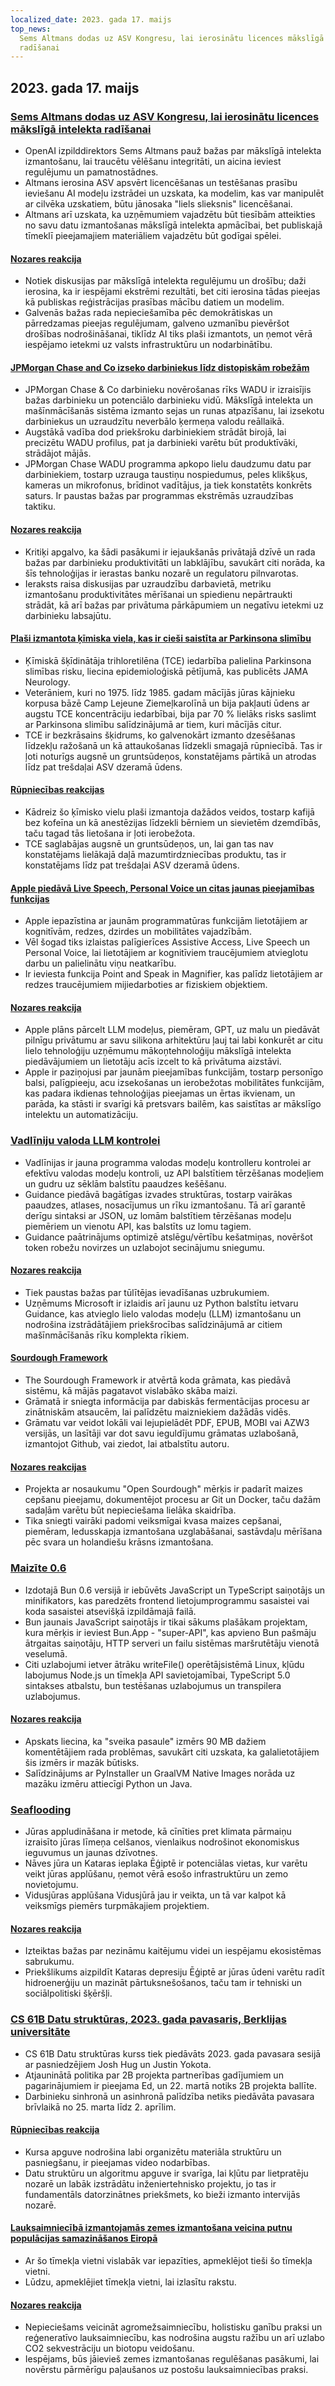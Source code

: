 ```yaml
---
localized_date: 2023. gada 17. maijs
top_news:
  Sems Altmans dodas uz ASV Kongresu, lai ierosinātu licences mākslīgā intelekta
  radīšanai
---
```




## 2023. gada 17. maijs

### [Sems Altmans dodas uz ASV Kongresu, lai ierosinātu licences mākslīgā intelekta radīšanai](https://www.reuters.com/technology/openai-chief-goes-before-us-congress-propose-licenses-building-ai-2023-05-16/)

- OpenAI izpilddirektors Sems Altmans pauž bažas par mākslīgā intelekta izmantošanu, lai traucētu vēlēšanu integritāti, un aicina ieviest regulējumu un pamatnostādnes.
- Altmans ierosina ASV apsvērt licencēšanas un testēšanas prasību ieviešanu AI modeļu izstrādei un uzskata, ka modelim, kas var manipulēt ar cilvēka uzskatiem, būtu jānosaka "liels slieksnis" licencēšanai.
- Altmans arī uzskata, ka uzņēmumiem vajadzētu būt tiesībām atteikties no savu datu izmantošanas mākslīgā intelekta apmācībai, bet publiskajā tīmeklī pieejamajiem materiāliem vajadzētu būt godīgai spēlei.

#### [Nozares reakcija](http://news.ycombinator.com/item?id=35960125)

- Notiek diskusijas par mākslīgā intelekta regulējumu un drošību; daži ierosina, ka ir iespējami ekstrēmi rezultāti, bet citi ierosina tādas pieejas kā publiskas reģistrācijas prasības mācību datiem un modelim.
- Galvenās bažas rada nepieciešamība pēc demokrātiskas un pārredzamas pieejas regulējumam, galveno uzmanību pievēršot drošības nodrošināšanai, tiklīdz AI tiks plaši izmantots, un ņemot vērā iespējamo ietekmi uz valsts infrastruktūru un nodarbinātību.

#### [JPMorgan Chase and Co izseko darbiniekus līdz distopiskām robežām](https://old.reddit.com/r/antiwork/comments/13ijhae/came_back_to_a_post_here_but_it_was_removed_from/)

- JPMorgan Chase & Co darbinieku novērošanas rīks WADU ir izraisījis bažas darbinieku un potenciālo darbinieku vidū. Mākslīgā intelekta un mašīnmācīšanās sistēma izmanto sejas un runas atpazīšanu, lai izsekotu darbiniekus un uzraudzītu neverbālo ķermeņa valodu reāllaikā.
- Augstākā vadība dod priekšroku darbiniekiem strādāt birojā, lai precizētu WADU profilus, pat ja darbinieki varētu būt produktīvāki, strādājot mājās.
- JPMorgan Chase WADU programma apkopo lielu daudzumu datu par darbiniekiem, tostarp uzrauga taustiņu nospiedumus, peles klikšķus, kameras un mikrofonus, brīdinot vadītājus, ja tiek konstatēts konkrēts saturs. Ir paustas bažas par programmas ekstrēmās uzraudzības taktiku.

#### [Nozares reakcija](http://news.ycombinator.com/item?id=35959865)

- Kritiķi apgalvo, ka šādi pasākumi ir iejaukšanās privātajā dzīvē un rada bažas par darbinieku produktivitāti un labklājību, savukārt citi norāda, ka šīs tehnoloģijas ir ierastas banku nozarē un regulatoru pilnvarotas.
- Ieraksts raisa diskusijas par uzraudzību darbavietā, metriku izmantošanu produktivitātes mērīšanai un spiedienu nepārtraukti strādāt, kā arī bažas par privātuma pārkāpumiem un negatīvu ietekmi uz darbinieku labsajūtu.

#### [Plaši izmantota ķīmiska viela, kas ir cieši saistīta ar Parkinsona slimību](https://www.science.org/content/article/widely-used-chemical-strongly-linked-parkinson-s-disease)

- Ķīmiskā šķīdinātāja trihloretilēna (TCE) iedarbība palielina Parkinsona slimības risku, liecina epidemioloģiskā pētījumā, kas publicēts JAMA Neurology.
- Veterāniem, kuri no 1975. līdz 1985. gadam mācījās jūras kājnieku korpusa bāzē Camp Lejeune Ziemeļkarolīnā un bija pakļauti ūdens ar augstu TCE koncentrāciju iedarbībai, bija par 70 % lielāks risks saslimt ar Parkinsona slimību salīdzinājumā ar tiem, kuri mācījās citur.
- TCE ir bezkrāsains šķidrums, ko galvenokārt izmanto dzesēšanas līdzekļu ražošanā un kā attaukošanas līdzekli smagajā rūpniecībā. Tas ir ļoti noturīgs augsnē un gruntsūdeņos, konstatējams pārtikā un atrodas līdz pat trešdaļai ASV dzeramā ūdens.

#### [Rūpniecības reakcijas](http://news.ycombinator.com/item?id=35960018)

- Kādreiz šo ķīmisko vielu plaši izmantoja dažādos veidos, tostarp kafijā bez kofeīna un kā anestēzijas līdzekli bērniem un sievietēm dzemdībās, taču tagad tās lietošana ir ļoti ierobežota.
- TCE saglabājas augsnē un gruntsūdeņos, un, lai gan tas nav konstatējams lielākajā daļā mazumtirdzniecības produktu, tas ir konstatējams līdz pat trešdaļai ASV dzeramā ūdens.

#### [Apple piedāvā Live Speech, Personal Voice un citas jaunas pieejamības funkcijas](https://www.apple.com/newsroom/2023/05/apple-previews-live-speech-personal-voice-and-more-new-accessibility-features/)

- Apple iepazīstina ar jaunām programmatūras funkcijām lietotājiem ar kognitīvām, redzes, dzirdes un mobilitātes vajadzībām.
- Vēl šogad tiks izlaistas palīgierīces Assistive Access, Live Speech un Personal Voice, lai lietotājiem ar kognitīviem traucējumiem atvieglotu darbu un palielinātu viņu neatkarību.
- Ir ieviesta funkcija Point and Speak in Magnifier, kas palīdz lietotājiem ar redzes traucējumiem mijiedarboties ar fiziskiem objektiem.

#### [Nozares reakcija](http://news.ycombinator.com/item?id=35960663)

- Apple plāns pārcelt LLM modeļus, piemēram, GPT, uz malu un piedāvāt pilnīgu privātumu ar savu silikona arhitektūru ļauj tai labi konkurēt ar citu lielo tehnoloģiju uzņēmumu mākoņtehnoloģiju mākslīgā intelekta piedāvājumiem un lietotāju acīs izcelt to kā privātuma aizstāvi.
- Apple ir paziņojusi par jaunām pieejamības funkcijām, tostarp personīgo balsi, palīgpieeju, acu izsekošanas un ierobežotas mobilitātes funkcijām, kas padara ikdienas tehnoloģijas pieejamas un ērtas ikvienam, un parāda, ka stāsti ir svarīgi kā pretsvars bailēm, kas saistītas ar mākslīgo intelektu un automatizāciju.

### [Vadlīniju valoda LLM kontrolei](https://github.com/microsoft/guidance)

- Vadlīnijas ir jauna programma valodas modeļu kontrolleru kontrolei ar efektīvu valodas modeļu kontroli, uz API balstītiem tērzēšanas modeļiem un gudru uz sēklām balstītu paaudzes kešēšanu.
- Guidance piedāvā bagātīgas izvades struktūras, tostarp vairākas paaudzes, atlases, nosacījumus un rīku izmantošanu. Tā arī garantē derīgu sintaksi ar JSON, uz lomām balstītiem tērzēšanas modeļu piemēriem un vienotu API, kas balstīts uz lomu tagiem.
- Guidance paātrinājums optimizē atslēgu/vērtību kešatmiņas, novēršot token robežu novirzes un uzlabojot secinājumu sniegumu.

#### [Nozares reakcija](http://news.ycombinator.com/item?id=35963936)

- Tiek paustas bažas par tūlītējas ievadīšanas uzbrukumiem.
- Uzņēmums Microsoft ir izlaidis arī jaunu uz Python balstītu ietvaru Guidance, kas atvieglo lielo valodas modeļu (LLM) izmantošanu un nodrošina izstrādātājiem priekšrocības salīdzinājumā ar citiem mašīnmācīšanās rīku komplekta rīkiem.

#### [Sourdough Framework](https://github.com/hendricius/the-sourdough-framework)

- The Sourdough Framework ir atvērtā koda grāmata, kas piedāvā sistēmu, kā mājās pagatavot vislabāko skāba maizi.
- Grāmatā ir sniegta informācija par dabiskās fermentācijas procesu ar zinātniskām atsaucēm, lai palīdzētu maizniekiem dažādās vidēs.
- Grāmatu var veidot lokāli vai lejupielādēt PDF, EPUB, MOBI vai AZW3 versijās, un lasītāji var dot savu ieguldījumu grāmatas uzlabošanā, izmantojot Github, vai ziedot, lai atbalstītu autoru.

#### [Nozares reakcijas](http://news.ycombinator.com/item?id=35961590)

- Projekta ar nosaukumu "Open Sourdough" mērķis ir padarīt maizes cepšanu pieejamu, dokumentējot procesu ar Git un Docker, taču dažām sadaļām varētu būt nepieciešama lielāka skaidrība.
- Tika sniegti vairāki padomi veiksmīgai kvasa maizes cepšanai, piemēram, ledusskapja izmantošana uzglabāšanai, sastāvdaļu mērīšana pēc svara un holandiešu krāsns izmantošana.

### [Maizīte 0.6](https://bun.sh/blog/bun-v0.6.0)

- Izdotajā Bun 0.6 versijā ir iebūvēts JavaScript un TypeScript saiņotājs un minifikators, kas paredzēts frontend lietojumprogrammu sasaistei vai koda sasaistei atsevišķā izpildāmajā failā.
- Bun jaunais JavaScript saiņotājs ir tikai sākums plašākam projektam, kura mērķis ir ieviest Bun.App - "super-API", kas apvieno Bun pašmāju ātrgaitas saiņotāju, HTTP serveri un failu sistēmas maršrutētāju vienotā veselumā.
- Citi uzlabojumi ietver ātrāku writeFile() operētājsistēmā Linux, kļūdu labojumus Node.js un tīmekļa API savietojamībai, TypeScript 5.0 sintakses atbalstu, bun testēšanas uzlabojumus un transpilera uzlabojumus.

#### [Nozares reakcija](http://news.ycombinator.com/item?id=35965483)

- Apskats liecina, ka "sveika pasaule" izmērs 90 MB dažiem komentētājiem rada problēmas, savukārt citi uzskata, ka galalietotājiem šis izmērs ir mazāk būtisks.
- Salīdzinājums ar PyInstaller un GraalVM Native Images norāda uz mazāku izmēru attiecīgi Python un Java.

### [Seaflooding](https://unchartedterritories.tomaspueyo.com/p/seaflooding)

- Jūras appludināšana ir metode, kā cīnīties pret klimata pārmaiņu izraisīto jūras līmeņa celšanos, vienlaikus nodrošinot ekonomiskus ieguvumus un jaunas dzīvotnes.
- Nāves jūra un Kataras ieplaka Ēģiptē ir potenciālas vietas, kur varētu veikt jūras applūšanu, ņemot vērā esošo infrastruktūru un zemo novietojumu.
- Vidusjūras applūšana Vidusjūrā jau ir veikta, un tā var kalpot kā veiksmīgs piemērs turpmākajiem projektiem.

#### [Nozares reakcija](http://news.ycombinator.com/item?id=35957814)

- Izteiktas bažas par nezināmu kaitējumu videi un iespējamu ekosistēmas sabrukumu.
- Priekšlikums aizpildīt Kataras depresiju Ēģiptē ar jūras ūdeni varētu radīt hidroenerģiju un mazināt pārtuksnešošanos, taču tam ir tehniski un sociālpolitiski šķēršļi.

### [CS 61B Datu struktūras, 2023. gada pavasaris, Berklijas universitāte](https://sp23.datastructur.es/)

- CS 61B Datu struktūras kurss tiek piedāvāts 2023. gada pavasara sesijā ar pasniedzējiem Josh Hug un Justin Yokota.
- Atjauninātā politika par 2B projekta partnerības gadījumiem un pagarinājumiem ir pieejama Ed, un 22. martā notiks 2B projekta ballīte.
- Darbinieku sinhronā un asinhronā palīdzība netiks piedāvāta pavasara brīvlaikā no 25. marta līdz 2. aprīlim.

#### [Rūpniecības reakcija](http://news.ycombinator.com/item?id=35957811)

- Kursa apguve nodrošina labi organizētu materiāla struktūru un pasniegšanu, ir pieejamas video nodarbības.
- Datu struktūru un algoritmu apguve ir svarīga, lai kļūtu par lietpratēju nozarē un labāk izstrādātu inženiertehnisko projektu, jo tas ir fundamentāls datorzinātnes priekšmets, ko bieži izmanto intervijās nozarē.

#### [Lauksaimniecībā izmantojamās zemes izmantošana veicina putnu populācijas samazināšanos Eiropā](https://www.pnas.org/doi/full/10.1073/pnas.2216573120)

- Ar šo tīmekļa vietni vislabāk var iepazīties, apmeklējot tieši šo tīmekļa vietni.
- Lūdzu, apmeklējiet tīmekļa vietni, lai izlasītu rakstu.

#### [Nozares reakcija](http://news.ycombinator.com/item?id=35958876)

- Nepieciešams veicināt agromežsaimniecību, holistisku ganību praksi un reģeneratīvo lauksaimniecību, kas nodrošina augstu ražību un arī uzlabo CO2 sekvestrāciju un biotopu veidošanu.
- Iespējams, būs jāievieš zemes izmantošanas regulēšanas pasākumi, lai novērstu pārmērīgu paļaušanos uz postošu lauksaimniecības praksi.

</Steps>
